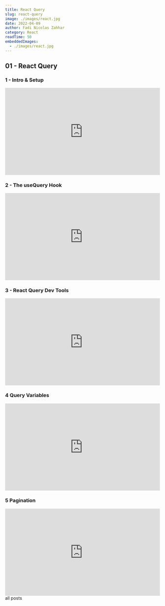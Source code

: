 ```yaml
---
title: React Query
slug: react-query
image: ./images/react.jpg
date: 2022-04-09
author: Fadi Nicolas Zahhar
category: React
readTime: 50
embeddedImages:
  - ./images/react.jpg
---
```



<GatsbyImage
  image={getImage(props.embeddedImages[0])}
  alt="random stuff"
  className="first-inline-img"
/>

## 01 - React Query

### 1 - Intro & Setup

<div style="padding:56.25% 0 0 0;position:relative;">
  <iframe
    src="https://player.vimeo.com/video/697068328?h=c6cc9ddff7&amp;badge=0&amp;autopause=0&amp;player_id=0&amp;app_id=58479"
    frameborder="0"
    allow="autoplay; fullscreen; picture-in-picture"
    allowfullscreen
    style="position:absolute;top:0;left:0;width:100%;height:100%;"
    title="1 - React Query Tutorial #1 - Intro &amp;amp; Setup"
  ></iframe>
</div>
<script src="https://player.vimeo.com/api/player.js"></script>

### 2 - The useQuery Hook

<div style="padding:56.25% 0 0 0;position:relative;">
  <iframe
    src="https://player.vimeo.com/video/697068499?h=05b492796d&amp;badge=0&amp;autopause=0&amp;player_id=0&amp;app_id=58479"
    frameborder="0"
    allow="autoplay; fullscreen; picture-in-picture"
    allowfullscreen
    style="position:absolute;top:0;left:0;width:100%;height:100%;"
    title="2 - React Query Tutorial #2 - The useQuery Hook"
  ></iframe>
</div>
<script src="https://player.vimeo.com/api/player.js"></script>

### 3 - React Query Dev Tools

<div style="padding:56.25% 0 0 0;position:relative;">
  <iframe
    src="https://player.vimeo.com/video/697068603?h=b79cc256e0&amp;badge=0&amp;autopause=0&amp;player_id=0&amp;app_id=58479"
    frameborder="0"
    allow="autoplay; fullscreen; picture-in-picture"
    allowfullscreen
    style="position:absolute;top:0;left:0;width:100%;height:100%;"
    title="3 - React Query Tutorial #3 - React Query Dev Tools"
  ></iframe>
</div>
<script src="https://player.vimeo.com/api/player.js"></script>

### 4 Query Variables

<div style="padding:56.25% 0 0 0;position:relative;">
  <iframe
    src="https://player.vimeo.com/video/697068674?h=132a64fecd&amp;badge=0&amp;autopause=0&amp;player_id=0&amp;app_id=58479"
    frameborder="0"
    allow="autoplay; fullscreen; picture-in-picture"
    allowfullscreen
    style="position:absolute;top:0;left:0;width:100%;height:100%;"
    title="4 - React Query Tutorial #4 - Query Variables"
  ></iframe>
</div>
<script src="https://player.vimeo.com/api/player.js"></script>

### 5 Pagination

<div style="padding:56.25% 0 0 0;position:relative;">
  <iframe
    src="https://player.vimeo.com/video/697068726?h=ab0623ae02&amp;badge=0&amp;autopause=0&amp;player_id=0&amp;app_id=58479"
    frameborder="0"
    allow="autoplay; fullscreen; picture-in-picture"
    allowfullscreen
    style="position:absolute;top:0;left:0;width:100%;height:100%;"
    title="5 - React Query Tutorial #5 - Pagination"
  ></iframe>
</div>
<script src="https://player.vimeo.com/api/player.js"></script>

<Link to="/posts" className="btn center-btn">
  all posts
</Link>
